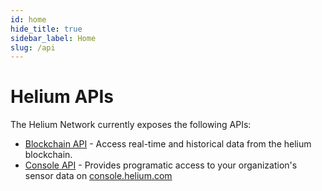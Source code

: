 ```yaml
---
id: home
hide_title: true
sidebar_label: Home
slug: /api
---
```


# Helium APIs

The Helium Network currently exposes the following APIs:

* [Blockchain API](/api/blockchain/introduction) - Access real-time and historical data from the helium blockchain. 
* [Console API](/api/console) - Provides programatic access to your organization's sensor data on [console.helium.com](https://console.helium.com)
